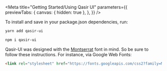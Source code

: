 
<Meta title="Getting Started/Using Qasir UI" 
  parameters={{  
    previewTabs: {
      canvas: { hidden: true },
    },
  }} 
/>

<Title>Quick Start</Title>
<Subtitle>To install and save in your package.json dependencies, run:</Subtitle>

<TabsState initial="yarn">
  <div id="yarn" title="Yarn"><div>

```sh
yarn add qasir-ui
```

  </div></div>
  <div id="npm" title="NPM"><div>

```sh
npm i qasir-ui
```

  </div></div>
</TabsState>

<Title>Montserrat Font</Title>
<Subtitle>Qasir-UI was designed with the <a target="_blank" href="https://fonts.google.com/specimen/Montserrat">Montserrat</a> font in mind. So be sure to follow these instructions. For instance, via Google Web Fonts:</Subtitle>

```html
<link rel="stylesheet" href="https://fonts.googleapis.com/css2?family=Montserrat:wght@300;400;500;600;700&display=swap" />
```
